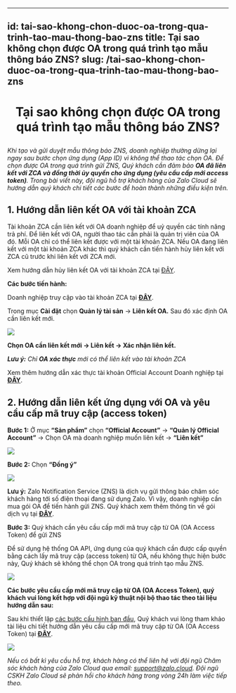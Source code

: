 
---
id: tai-sao-khong-chon-duoc-oa-trong-qua-trinh-tao-mau-thong-bao-zns
title: Tại sao không chọn được OA trong quá trình tạo mẫu thông báo ZNS?
slug: /tai-sao-khong-chon-duoc-oa-trong-qua-trinh-tao-mau-thong-bao-zns
---

# <p align="center">Tại sao không chọn được OA trong quá trình tạo mẫu thông báo ZNS?</p>

_Khi tạo và gửi duyệt mẫu thông báo ZNS, doanh nghiệp thường dừng lại ngay sau bước chọn ứng dụng (App ID) vì không thể thao tác chọn OA._ _Để chọn được OA trong quá trình gửi ZNS, Quý khách cần đảm bảo **OA đã liên kết với ZCA và đồng thời ủy quyền cho ứng dụng (yêu cầu cấp mới access token)**. Trong bài viết này, đội ngũ hỗ trợ khách hàng của Zalo Cloud sẽ hướng dẫn quý khách chi tiết các bước để hoàn thành những điều kiện trên._


## 1. Hướng dẫn liên kết OA với tài khoản ZCA


Tài khoản ZCA cần liên kết với OA doanh nghiệp để uỷ quyền các tính năng trả phí. Để liên kết với OA, người thao tác cần phải là quản trị viên của OA đó. Mỗi OA chỉ có thể liên kết được với một tài khoản ZCA. Nếu OA đang liên kết với một tài khoản ZCA khác thì quý khách cần tiến hành hủy liên kết với ZCA cũ trước khi liên kết với ZCA mới.

Xem hướng dẫn hủy liên kết OA với tài khoản ZCA tại [ĐÂY](https://zalo.cloud/blog/huong-dan-huy-lien-ket-app-idoa-voi-tai-khoan-zca-/qbu79makjpjjm64e8k).

**Các bước tiến hành:**

Doanh nghiệp truy cập vào tài khoản ZCA tại [**ĐÂY**](https://account.zalo.cloud/QBU7GBG7N6WDDJAA8/spending/overview).

Trong mục **Cài đặt** chọn **Quản lý tài sản** → **Liên kết OA.** Sau đó xác định OA cần liên kết mới.

<p style={{ textAlign: "center" }}>
  <img src="https://stc-oa.zdn.vn/uploads/97cd4fd3adb421fb98176f33206c706f.png" />
</p>


**Chọn OA cần liên kết mới → Liên kết → Xác nhận liên kết.** 

_**Lưu ý:** Chỉ **OA xác thực** mới có thể liên kết vào tài khoản ZCA_ 

Xem thêm hướng dẫn xác thực tài khoản Official Account Doanh nghiệp tại [**ĐÂY**](https://oa.zalo.me/home/resources/guides/huong-dan-xac-thuc-tai-khoan-official-account-cho-doanh-nghiep_70).



## 2. Hướng dẫn liên kết ứng dụng với OA và yêu cầu cấp mã truy cập (access token)


**Bước 1:** Ở mục **“Sản phẩm”** chọn **“Official Account”** → **“Quản lý Official Account”** → Chọn OA mà doanh nghiệp muốn liên kết → **“Liên kết”**  

<p style={{ textAlign: "center" }}>
  <img src="https://stc-oa.zdn.vn/uploads/313805ecd2d0f447c93926342c6b3931.png" />
</p>


**Bước 2:** Chọn **“Đồng ý”** 

<p style={{ textAlign: "center" }}>
  <img src="https://stc-oa.zdn.vn/uploads/50b625cc015259898b437d6c59e86409.png" />
</p>

**Lưu ý:** Zalo Notification Service (ZNS) là dịch vụ gửi thông báo chăm sóc khách hàng tới số điện thoại đang sử dụng Zalo. Vì vậy, doanh nghiệp cần mua gói OA để tiến hành gửi ZNS. Quý khách xem thêm thông tin về gói dịch vụ tại [**ĐÂY**](https://oa.zalo.me/home/resources/policy/-trien-khai-goi-dich-vu-tra-phi-voi-zalo-oa-doanh-nghiep_4326077009372661188). 


**Bước 3:** Quý khách cần yêu cầu cấp mới mã truy cập từ OA (OA Access Token) để gửi ZNS

Để sử dụng hệ thống OA API, ứng dụng của quý khách cần được cấp quyền bằng cách lấy mã truy cập (access token) từ OA, nếu không thực hiện bước này, Quý khách sẽ không thể chọn OA trong quá trình tạo mẫu ZNS.

<p style={{ textAlign: "center" }}>
  <img src="https://stc-oa.zdn.vn/uploads/4f2dea9758a7ac12427a8552ea00662f.png" />
</p>


**Các bước yêu cầu cấp mới mã truy cập từ OA (OA Access Token), quý khách vui lòng kết hợp với đội ngũ kỹ thuật nội bộ thao tác theo tài liệu hướng dẫn sau:**

Sau khi thiết lập [các bước cấu hình ban đầu](https://developers.zalo.me/docs/api/official-account-api/bat-dau/cau-hinh-ban-dau-post-4935), Quý khách vui lòng tham khảo tài liệu chi tiết hướng dẫn yêu cầu cấp mới mã truy cập từ OA (OA Access Token) tại [**ĐÂY**](https://developers.zalo.me/docs/api/official-account-api/xac-thuc-va-uy-quyen/cach-2-xac-thuc-voi-cong-cu-api-explorer/phuong-thuc-lay-oa-access-token-su-dung-cong-cu-api-explorer-post-5004).

<p style={{ textAlign: "center" }}>
  <img src="https://stc-cms-developers.zdn.vn/2021/05/Ch%E1%BB%8Dn-%E1%BB%A9ng-d%E1%BB%A5ng-2.png" />
</p>

_Nếu có bất kì yêu cầu hỗ trợ, khách hàng có thể liên hệ với đội ngũ Chăm sóc khách hàng của Zalo Cloud qua email:_ [_support@zalo.cloud_](mailto:support@zalo.cloud)_. Đội ngũ CSKH Zalo Cloud sẽ phản hồi cho khách hàng trong vòng 24h làm việc tiếp theo._
